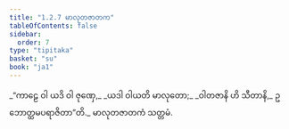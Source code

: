 ```yaml
---
title: "1.2.7 မာလုတဇာတက"
tableOfContents: false
sidebar:
  order: 7
type: "tipitaka"
basket: "su"
book: "ja1"
---
```



<DynamicBreadcrumb />

<Division number="17" book="ja1" e="ch" v="22" p="5">

<Paragraph number="36" type="verses" book="ja1">
_“ကာဠေ ဝါ ယဒိ ဝါ ဇုဏှေ,_  
_ယဒါ ဝါယတိ မာလုတော;_  
_ဝါတဇာနိ ဟိ သီတာနိ,_  
ဥဘောတ္ထမပရာဇိတာ”တိ._  


</Paragraph>
</Division>

<Paragraph number="37" type="center" book="ja1">
မာလုတဇာတကံ သတ္တမံ.
</Paragraph>